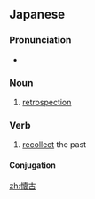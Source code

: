 ==Japanese==
{{ja-kanjitab|かい|こ|yomi=o}}

===Pronunciation===
* {{ja-pron|かいこ}}

===Noun===
{{ja-noun|かいこ|kyu=懷古}}

# [[retrospection]]

===Verb===
{{ja-verb-suru|かいこ|kyu=懷古|tr=intrans}}

# [[recollect]] the past

====Conjugation====
{{ja-suru|かいこ}}

[[zh:懐古]]